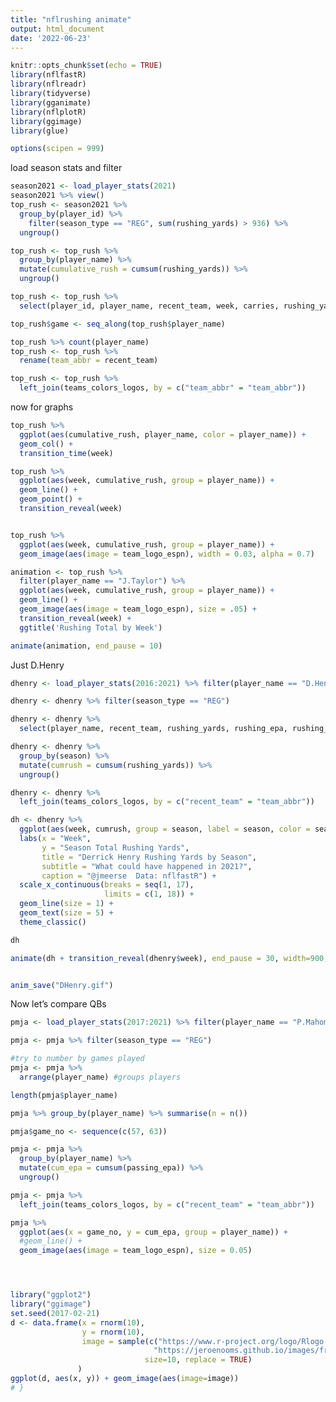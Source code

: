 ```yaml
---
title: "nflrushing animate"
output: html_document
date: '2022-06-23'
---
```


```r
knitr::opts_chunk$set(echo = TRUE)
library(nflfastR)
library(nflreadr)
library(tidyverse)
library(gganimate)
library(nflplotR)
library(ggimage)
library(glue)

options(scipen = 999)

```

load season stats and filter

```r
season2021 <- load_player_stats(2021)
season2021 %>% view()
top_rush <- season2021 %>% 
  group_by(player_id) %>% 
    filter(season_type == "REG", sum(rushing_yards) > 936) %>% 
  ungroup()

top_rush <- top_rush %>% 
  group_by(player_name) %>% 
  mutate(cumulative_rush = cumsum(rushing_yards)) %>% 
  ungroup()

top_rush <- top_rush %>% 
  select(player_id, player_name, recent_team, week, carries, rushing_yards, rushing_tds, rushing_fumbles, rushing_epa, rushing_first_downs, fantasy_points_ppr, cumulative_rush )

top_rush$game <- seq_along(top_rush$player_name)

top_rush %>% count(player_name)
top_rush <- top_rush %>% 
  rename(team_abbr = recent_team)

top_rush <- top_rush %>% 
  left_join(teams_colors_logos, by = c("team_abbr" = "team_abbr"))

```

now for graphs

```r

top_rush %>% 
  ggplot(aes(cumulative_rush, player_name, color = player_name)) +
  geom_col() + 
  transition_time(week)

top_rush %>% 
  ggplot(aes(week, cumulative_rush, group = player_name)) +
  geom_line() +
  geom_point() +
  transition_reveal(week)


top_rush %>% 
  ggplot(aes(week, cumulative_rush, group = player_name)) + 
  geom_image(aes(image = team_logo_espn), width = 0.03, alpha = 0.7)

animation <- top_rush %>%
  filter(player_name == "J.Taylor") %>% 
  ggplot(aes(week, cumulative_rush, group = player_name)) +
  geom_line() +
  geom_image(aes(image = team_logo_espn), size = .05) +
  transition_reveal(week) +
  ggtitle('Rushing Total by Week')

animate(animation, end_pause = 10)

```

Just D.Henry

```r
dhenry <- load_player_stats(2016:2021) %>% filter(player_name == "D.Henry")

dhenry <- dhenry %>% filter(season_type == "REG")

dhenry <- dhenry %>% 
  select(player_name, recent_team, rushing_yards, rushing_epa, rushing_first_downs, season, week)

dhenry <- dhenry %>% 
  group_by(season) %>% 
  mutate(cumrush = cumsum(rushing_yards)) %>% 
  ungroup()

dhenry <- dhenry %>%
  left_join(teams_colors_logos, by = c("recent_team" = "team_abbr"))

dh <- dhenry %>% 
  ggplot(aes(week, cumrush, group = season, label = season, color = season)) +
  labs(x = "Week", 
       y = "Season Total Rushing Yards",
       title = "Derrick Henry Rushing Yards by Season",
       subtitle = "What could have happened in 2021?",
       caption = "@jmeerse  Data: nflfastR") +
  scale_x_continuous(breaks = seq(1, 17),
                     limits = c(1, 18)) +
  geom_line(size = 1) + 
  geom_text(size = 5) +
  theme_classic()

dh

animate(dh + transition_reveal(dhenry$week), end_pause = 30, width=900, height=506)


anim_save("DHenry.gif")

```

Now let's compare QBs

```r
pmja <- load_player_stats(2017:2021) %>% filter(player_name == "P.Mahomes" | player_name == "J.Allen" & recent_team == "BUF")

pmja <- pmja %>% filter(season_type == "REG")

#try to number by games played
pmja <- pmja %>% 
  arrange(player_name) #groups players

length(pmja$player_name)

pmja %>% group_by(player_name) %>% summarise(n = n())

pmja$game_no <- sequence(c(57, 63))

pmja <- pmja %>% 
  group_by(player_name) %>% 
  mutate(cum_epa = cumsum(passing_epa)) %>% 
  ungroup()

pmja <- pmja %>% 
  left_join(teams_colors_logos, by = c("recent_team" = "team_abbr"))

pmja %>% 
  ggplot(aes(x = game_no, y = cum_epa, group = player_name)) +
  #geom_line() +
  geom_image(aes(image = team_logo_espn), size = 0.05)




library("ggplot2")
library("ggimage")
set.seed(2017-02-21)
d <- data.frame(x = rnorm(10),
                y = rnorm(10),
                image = sample(c("https://www.r-project.org/logo/Rlogo.png",
                                "https://jeroenooms.github.io/images/frink.png"),
                              size=10, replace = TRUE)
               )
ggplot(d, aes(x, y)) + geom_image(aes(image=image))
# }


```

